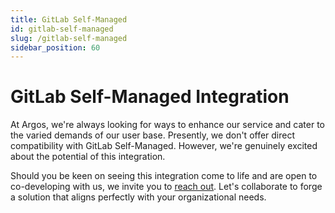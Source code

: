 ```yaml
---
title: GitLab Self-Managed
id: gitlab-self-managed
slug: /gitlab-self-managed
sidebar_position: 60
---
```


# GitLab Self-Managed Integration

At Argos, we're always looking for ways to enhance our service and cater to the varied demands of our user base. Presently, we don't offer direct compatibility with GitLab Self-Managed. However, we're genuinely excited about the potential of this integration.

Should you be keen on seeing this integration come to life and are open to co-developing with us, we invite you to [reach out](contact-us). Let's collaborate to forge a solution that aligns perfectly with your organizational needs.
